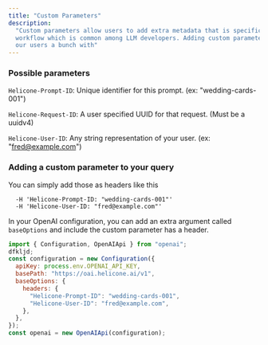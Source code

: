 ```yaml
---
title: "Custom Parameters"
description:
  "Custom parameters allow users to add extra metadata that is specific to their
  workflow which is common among LLM developers. Adding custom parameters help
  our users a bunch with"
---
```


### Possible parameters

`Helicone-Prompt-ID`: Unique identifier for this prompt. (ex:
"wedding-cards-001")

`Helicone-Request-ID`: A user specified UUID for that request. (Must be a
uuidv4)

`Helicone-User-ID`: Any string representation of your user. (ex:
"fred@example.com")

### Adding a custom parameter to your query

<Tabs>

<Tab title="Curl" >

You can simply add those as headers like this

```
  -H 'Helicone-Prompt-ID: "wedding-cards-001"'
  -H 'Helicone-User-ID: "fred@example.com"'
```

</Tab>

<Tab title="Node.js">

In your OpenAI configuration, you can add an extra argument called `baseOptions`
and include the custom parameter has a header.

```javascript
import { Configuration, OpenAIApi } from "openai";
dfkljd;
const configuration = new Configuration({
  apiKey: process.env.OPENAI_API_KEY,
  basePath: "https://oai.helicone.ai/v1",
  baseOptions: {
    headers: {
      "Helicone-Prompt-ID": "wedding-cards-001",
      "Helicone-User-ID": "fred@example.com",
    },
  },
});
const openai = new OpenAIApi(configuration);
```

</Tab>

</Tabs>
